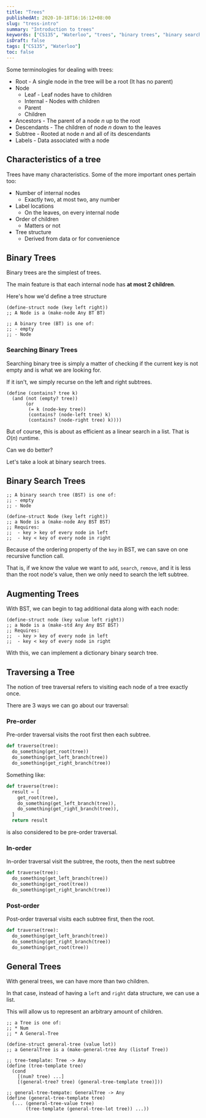 ```yaml
---
title: "Trees"
publishedAt: 2020-10-18T16:16:12+08:00
slug: "tress-intro"
summary: "Introduction to trees"
keywords: ["CS135", "Waterloo", "trees", "binary trees", "binary search trees", "DrRacket"]
isDraft: false
tags: ["CS135", "Waterloo"]
toc: false
---
```


Some terminologies for dealing with trees:

* Root - A single node in the tree will be a root (It has no parent)
* Node
  * Leaf - Leaf nodes have to children
  * Internal - Nodes with children
  * Parent
  * Children
* Ancestors - The parent of a node $n$ up to the root
* Descendants - The children of node $n$ down to the leaves
* Subtree - Rooted at node $n$ and all of its descendants
* Labels - Data associated with a node

## Characteristics of a tree

Trees have many characteristics. Some of the more important ones pertain too:

* Number of internal nodes
  * Exactly two, at most two, any number
* Label locations
  * On the leaves, on every internal node
* Order of children
  * Matters or not
* Tree structure
  * Derived from data or for convenience

## Binary Trees

Binary trees are the simplest of trees.

The main feature is that each internal node has **at most 2 children**.

Here's how we'd define a tree structure

```racket
(define-struct node (key left right))
;; A Node is a (make-node Any BT BT)

;; A binary tree (BT) is one of:
;; - empty
;; - Node
```

### Searching Binary Trees

Searching binary tree is simply a matter of checking if the current key is not empty and is what we are looking for.

If it isn't, we simply recurse on the left and right subtrees.

```racket
(define (contains? tree k)
  (and (not (empty? tree))
       (or
        (= k (node-key tree))
        (contains? (node-left tree) k)
        (contains? (node-right tree) k))))
```

But of course, this is about as efficient as a linear search in a list. That is $O(n)$ runtime.

Can we do better?

Let's take a look at binary search trees.

## Binary Search Trees

```racket
;; A binary search tree (BST) is one of:
;; - empty
;; - Node

(define-struct Node (key left right))
;; a Node is a (make-node Any BST BST)
;; Requires:
;;  - key > key of every node in left
;;  - key < key of every node in right
```

Because of the ordering property of the `key` in BST, we can save on one recursive function call.

That is, if we know the value we want to `add`, `search`, `remove`, and it is less than the root node's value, then we only need to search the left subtree.

## Augmenting Trees

With BST, we  can begin to tag additional data along with each node:

```racket
(define-struct node (key value left right))
;; a Node is a (make-std Any Any BST BST)
;; Requires:
;;  - key > key of every node in left
;;  - key < key of every node in right
```

With this, we can implement a dictionary binary search tree.

## Traversing a Tree

The notion of tree traversal refers to visiting each node of a tree exactly once.

There are 3 ways we can go about our traversal:

### Pre-order

Pre-order traversal visits the root first then each subtree.

```python
def traverse(tree):
  do_something(get_root(tree))
  do_something(get_left_branch(tree))
  do_something(get_right_branch(tree))
```

Something like:

```python
def traverse(tree):
  result = [
    get_root(tree),
    do_something(get_left_branch(tree)),
    do_something(get_right_branch(tree)),
  ]
  return result
```

is also considered to be pre-order traversal.

### In-order

In-order traversal visit the subtree, the roots, then the next subtree

```python
def traverse(tree):
  do_something(get_left_branch(tree))
  do_something(get_root(tree))
  do_something(get_right_branch(tree))
```

### Post-order

Post-order traversal visits each subtree first, then the root.

```python
def traverse(tree):
  do_something(get_left_branch(tree))
  do_something(get_right_branch(tree))
  do_something(get_root(tree))
```

## General Trees

With general trees, we can have more than two children.

In that case, instead of having a `left` and `right` data structure, we can use a list.

This will allow us to represent an arbitrary amount of children.

```racket
;; a Tree is one of:
;; * Num
;; * A General-Tree

(define-struct general-tree (value lot))
;; a GeneralTree is a (make-general-tree Any (listof Tree))

;; tree-template: Tree -> Any
(define (tree-template tree)
  (cond
    [(num? tree) ...]
    [(general-tree? tree) (general-tree-template tree)]))

;; general-tree-tempate: GeneralTree -> Any
(define (general-tree-template tree)
  (... (general-tree-value tree)
       (tree-template (general-tree-lot tree)) ...))
```
